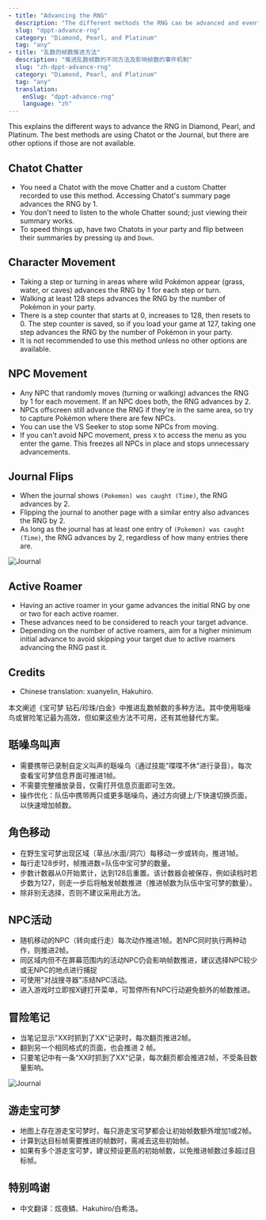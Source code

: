 ```yaml
---
- title: "Advancing the RNG"
  description: "The different methods the RNG can be advanced and events that influence the RNG"
  slug: "dppt-advance-rng"
  category: "Diamond, Pearl, and Platinum"
  tag: "any"
- title: "乱数的帧数推进方法"
  description: "推进乱数帧数的不同方法及影响帧数的事件机制"
  slug: "zh-dppt-advance-rng"
  category: "Diamond, Pearl, and Platinum"
  tag: "any"
  translation:
    enSlug: "dppt-advance-rng"
    language: "zh"
---
```


<ShowIf slug="/dppt-advance-rng">

This explains the different ways to advance the RNG in Diamond, Pearl, and Platinum. The best methods are using Chatot or the Journal, but there are other options if those are not available.

## Chatot Chatter

- You need a Chatot with the move Chatter and a custom Chatter recorded to use this method. Accessing Chatot's summary page advances the RNG by 1.
- You don't need to listen to the whole Chatter sound; just viewing their summary works.
- To speed things up, have two Chatots in your party and flip between their summaries by pressing `Up` and `Down`.

## Character Movement

- Taking a step or turning in areas where wild Pokémon appear (grass, water, or caves) advances the RNG by 1 for each step or turn.
- Walking at least 128 steps advances the RNG by the number of Pokémon in your party.
- There is a step counter that starts at 0, increases to 128, then resets to 0. The step counter is saved, so if you load your game at 127, taking one step advances the RNG by the number of Pokémon in your party.
- It is not recommended to use this method unless no other options are available.

## NPC Movement

- Any NPC that randomly moves (turning or walking) advances the RNG by 1 for each movement. If an NPC does both, the RNG advances by 2.
- NPCs offscreen still advance the RNG if they're in the same area, so try to capture Pokémon where there are few NPCs.
- You can use the VS Seeker to stop some NPCs from moving.
- If you can't avoid NPC movement, press `X` to access the menu as you enter the game. This freezes all NPCs in place and stops unnecessary advancements.

## Journal Flips

- When the journal shows `(Pokemon) was caught (Time)`, the RNG advances by 2.
- Flipping the journal to another page with a similar entry also advances the RNG by 2.
- As long as the journal has at least one entry of `(Pokemon) was caught (Time)`, the RNG advances by 2, regardless of how many entries there are.

![Journal](/images/Diamond-Pearl-Platinum/Advance-RNG/Journal.png)

## Active Roamer

- Having an active roamer in your game advances the initial RNG by one or two for each active roamer.
- These advances need to be considered to reach your target advance.
- Depending on the number of active roamers, aim for a higher minimum initial advance to avoid skipping your target due to active roamers advancing the RNG past it.

## Credits

- Chinese translation: xuanyelin, Hakuhiro.

</ShowIf>

<ShowIf slug="/zh-dppt-advance-rng">

本文阐述《宝可梦 钻石/珍珠/白金》中推进乱数帧数的多种方法。其中使用聒噪鸟或冒险笔记最为高效，但如果这些方法不可用，还有其他替代方案。

## 聒噪鸟叫声

- 需要携带已录制自定义叫声的聒噪鸟（通过技能"喋喋不休"进行录音）。每次查看宝可梦信息界面可推进1帧。
- 不需要完整播放录音，仅需打开信息页面即可生效。
- 操作优化：队伍中携带两只或更多聒噪鸟，通过方向键上/下快速切换页面，以快速增加帧数。

## 角色移动

- 在野生宝可梦出现区域（草丛/水面/洞穴）每移动一步或转向，推进1帧。
- 每行走128步时，帧推进数=队伍中宝可梦的数量。
- 步数计数器从0开始累计，达到128后重置。该计数器会被保存，例如读档时若步数为127，则走一步后将触发帧数推进（推进帧数为队伍中宝可梦的数量）。
- 除非别无选择，否则不建议采用此方法。

## NPC活动

- 随机移动的NPC（转向或行走）每次动作推进1帧。若NPC同时执行两种动作，则推进2帧。
- 同区域内但不在屏幕范围内的活动NPC仍会影响帧数推进，建议选择NPC较少或无NPC的地点进行捕捉
- 可使用"对战搜寻器"冻结NPC活动。
- 进入游戏时立即按X键打开菜单，可暂停所有NPC行动避免额外的帧数推进。

## 冒险笔记

- 当笔记显示"XX时抓到了XX"记录时，每次翻页推进2帧。
- 翻到另一个相同格式的页面，也会推进 2 帧。
- 只要笔记中有一条“XX时抓到了XX”记录，每次翻页都会推进2帧，不受条目数量影响。

![Journal](/images/Diamond-Pearl-Platinum/Advance-RNG/Journal.png)

## 游走宝可梦

- 地图上存在游走宝可梦时，每只游走宝可梦都会让初始帧数额外增加1或2帧。
- 计算到达目标帧需要推进的帧数时，需减去这些初始帧。
- 如果有多个游走宝可梦，建议预设更高的初始帧数，以免推进帧数过多超过目标帧。

## 特别鸣谢

- 中文翻译：炫夜鳞、Hakuhiro/白希洛。

</ShowIf>
